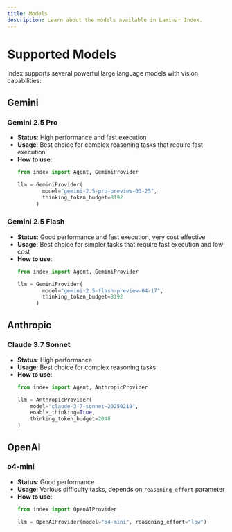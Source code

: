```yaml
---
title: Models
description: Learn about the models available in Laminar Index.
---
```


# Supported Models

Index supports several powerful large language models with vision capabilities:

## Gemini

### Gemini 2.5 Pro

- **Status**: High performance and fast execution
- **Usage**: Best choice for complex reasoning tasks that require fast execution
- **How to use**:
  ```python
  from index import Agent, GeminiProvider
  
  llm = GeminiProvider(
          model="gemini-2.5-pro-preview-03-25",
          thinking_token_budget=8192
        )
  ```

### Gemini 2.5 Flash

- **Status**: Good performance and fast execution, very cost effective
- **Usage**: Best choice for simpler tasks that require fast execution and low cost
- **How to use**:
  ```python
  from index import Agent, GeminiProvider
  
  llm = GeminiProvider(
          model="gemini-2.5-flash-preview-04-17",
          thinking_token_budget=8192
        )
  ```

## Anthropic

### Claude 3.7 Sonnet

- **Status**: High performance
- **Usage**: Best choice for complex reasoning tasks
- **How to use**:
  ```python
  from index import Agent, AnthropicProvider
  
  llm = AnthropicProvider(
      model="claude-3-7-sonnet-20250219",
      enable_thinking=True,
      thinking_token_budget=2048
  )
  ```

## OpenAI

### o4-mini

- **Status**: Good performance
- **Usage**: Various difficulty tasks, depends on `reasoning_effort` parameter
- **How to use**:
  ```python
  from index import OpenAIProvider
  
  llm = OpenAIProvider(model="o4-mini", reasoning_effort="low")
  ```


